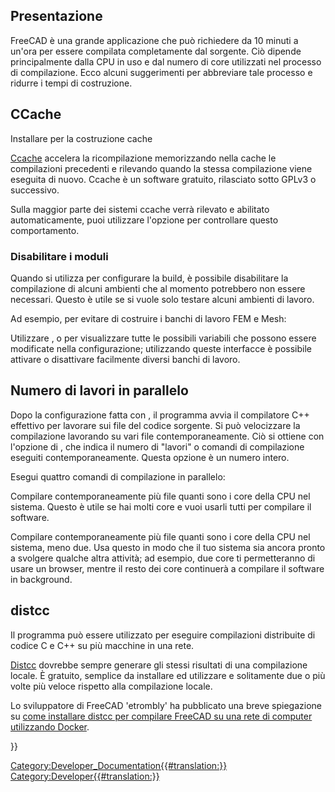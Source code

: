 <languages/>

{{Docnav/it
|[[FreeCAD_Docker_CLI_mode/it|Modalità CLI di FreeCAD Docker]]
|[[Third_Party_Libraries/it|Librerie di terze parti]]
}}

{{TOCright}}

<span id="Overview"></span>
==Presentazione== 

FreeCAD è una grande applicazione che può richiedere da 10 minuti a un'ora per essere compilata completamente dal sorgente. Ciò dipende principalmente dalla CPU in uso e dal numero di core utilizzati nel processo di compilazione. Ecco alcuni suggerimenti per abbreviare tale processo e ridurre i tempi di costruzione.

== CCache ==

Installare {{incode|ccache}} per la costruzione cache

[https://ccache.dev/ Ccache] accelera la ricompilazione memorizzando nella cache le compilazioni precedenti e rilevando quando la stessa compilazione viene eseguita di nuovo. Ccache è un software gratuito, rilasciato sotto GPLv3 o successivo.

Sulla maggior parte dei sistemi ccache verrà rilevato e abilitato automaticamente, puoi utilizzare l'opzione {{incode|FREECAD_USE_CCACHE}} {{incode|cmake}} per controllare questo comportamento.

<span id="Disable_modules"></span>
=== Disabilitare i moduli ===

Quando si utilizza {{incode|cmake}} per configurare la build, è possibile disabilitare la compilazione di alcuni ambienti che al momento potrebbero non essere necessari. Questo è utile se si vuole solo testare alcuni ambienti di lavoro.

Ad esempio, per evitare di costruire i banchi di lavoro FEM e Mesh:

{{Code|code=
cmake -DBUILD_FEM=OFF -DBUILD_MESH=OFF ../freecad-source
}}

Utilizzare {{incode|cmake-gui}}, {{incode|cmake-curses-gui}} o {{incode|cmake-qt-gui}} per visualizzare tutte le possibili variabili che possono essere modificate nella configurazione; utilizzando queste interfacce è possibile attivare o disattivare facilmente diversi banchi di lavoro.

<span id="Number_of_jobs_in_parallel"></span>
== Numero di lavori in parallelo ==

Dopo la configurazione fatta con {{incode|cmake}}, il programma {{incode|make}} avvia il compilatore C++ effettivo per lavorare sui file del codice sorgente. Si può velocizzare la compilazione lavorando su vari file contemporaneamente. Ciò si ottiene con l'opzione {{incode|-j}} di {{incode|make}}, che indica il numero di "lavori" o comandi di compilazione eseguiti contemporaneamente. Questa opzione è un numero intero.

Esegui quattro comandi di compilazione in parallelo:

{{Code|code=
make -j4
}}

Compilare contemporaneamente più file quanti sono i core della CPU nel sistema. Questo è utile se hai molti core e vuoi usarli tutti per compilare il software.

{{code|code=
make -j$(nproc)
}}

Compilare contemporaneamente più file quanti sono i core della CPU nel sistema, meno due. Usa questo in modo che il tuo sistema sia ancora pronto a svolgere qualche altra attività; ad esempio, due core ti permetteranno di usare un browser, mentre il resto dei core continuerà a compilare il software in background.

{{code|code=
make -j$(nproc --ignore=2)
}}

== distcc ==

Il programma {{incode|distcc}} può essere utilizzato per eseguire compilazioni distribuite di codice C e C++ su più macchine in una rete.

[https://www.distcc.org/ Distcc] dovrebbe sempre generare gli stessi risultati di una compilazione locale. È gratuito, semplice da installare ed utilizzare e solitamente due o più volte più veloce rispetto alla compilazione locale.

<div class="mw-translate-fuzzy">
Lo sviluppatore di FreeCAD 'etrombly' ha pubblicato una breve spiegazione su [https://forum.freecadweb.org/viewtopic.php?f=4&t=50810&p=459142#p458614 come installare distcc per compilare FreeCAD su una rete di computer utilizzando Docker].
</div>


{{Docnav/it
|[[FreeCAD_Docker_CLI_mode/it|Modalità CLI di FreeCAD Docker]]
|[[Third_Party_Libraries/it|Librerie di terze parti]]
}}

{{Userdocnavi{{#translation:}}}}
[[Category:Developer_Documentation{{#translation:}}]]
[[Category:Developer{{#translation:}}]]